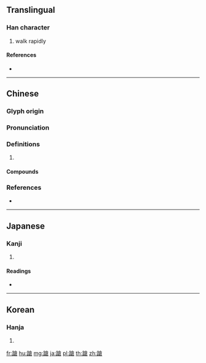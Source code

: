 {{character info/new}}
{{also|跄}}
==Translingual==

===Han character===
{{Han char|rn=157|rad=足|as=10|sn=17|four=68167|canj=RMOIR}}

# walk rapidly

====References====
* {{Han ref|kx=1231.160|dkj=37755|dj=1703.140|hdz=63730.010|uh=8E4C|ud=36428|bh=EEBE|bd=61118}}

----

==Chinese==
{{zh-forms|s=跄}}

===Glyph origin===
{{Han etym}}

===Pronunciation===
{{zh-pron
|m=qiàng,qiāng
|c=coeng3,coeng1
|mn=chhiāng
|mc=y
|oc=y
|cat=
}}
{{zh-attn-split}}

===Definitions===
{{zh-hanzi}}

# {{rfdef|zh}}

====Compounds====
{{zh-der|抹蹌|秧秧蹌蹌|趨蹌|踉踉蹌蹌|踉蹌|蹌捍|蹌踉|蹌蹌|蹌蹌踉踉|躋躋蹌蹌}}

===References===
* {{R:yue:Hanzi}}

----

==Japanese==

===Kanji===
{{ja-kanji|grade=|rs=足10}}

# {{defn|lang=ja|sort=足10}}

====Readings====
* {{ja-readings|on=[[しょう]] (shō), [[そう]] (sō)|kun=[[うごく]] (ugoku), [[よろめく]] (yoromeku)|nanori=}}

----

==Korean==

===Hanja===
{{ko-hanja|hangeul=창|eumhun=|rv=chang|mr=ch'ang|y=chang}}

# {{defn|lang=ko|sort=足10}}

[[fr:蹌]]
[[hu:蹌]]
[[mg:蹌]]
[[ja:蹌]]
[[pl:蹌]]
[[th:蹌]]
[[zh:蹌]]